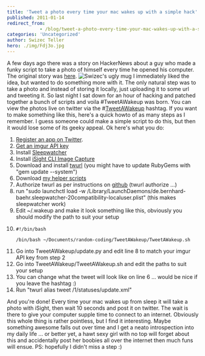 ```yaml
---
title: 'Tweet a photo every time your mac wakes up with a simple hack'
published: 2011-01-14
redirect_from: 
            - /blog/tweet-a-photo-every-time-your-mac-wakes-up-with-a-simple-hack/swizec/1543
categories: 'Uncategorized'
author: Swizec Teller
hero: ./img/Fdj3o.jpg
---
```

A few days ago there was a story on HackerNews about a guy who made a funky script to take a photo of himself every time he opened his computer. The original story was [here](http://benjamin-meyer-home.blogspot.com/2011/01/1-10-photos-every-day-starting-in-2006.html). ![](./img/Fdj3o.jpg "Swizec's ugly mug") I immediately liked the idea, but wanted to do something more with it. The only natural step was to take a photo and instead of storing it locally, just uploading it to some url and tweeting it. So last night I sat down for an hour of hacking and patched together a bunch of scripts and voila #TweetAWakeup was born. You can view the photos live on twitter via the #[TweetAWakeup](http://twitter.com/#!/search?q=%23TweetAWakeup) hashtag. If you want to make something like this, here's a quick howto of as many steps as I remember. I guess someone could make a simple script to do this, but then it would lose some of its geeky appeal. Ok here's what you do:

1. [Register an app on Twitter](http://dev.twitter.com/apps/new).
2. [Get an imgur API key](http://imgur.com/register/api_anon)
3. Install [Sleepwatcher](http://www.bernhard-baehr.de/)
4. Install [iSight CLI Image Capture](http://www.intergalactic.de/pages/iSight.html)
5. Download and install [twurl](https://github.com/marcel/twurl) (you might have to update RubyGems with "gem update --system")
6. Download [my helper scripts](https://github.com/Swizec/random-coding/tree/TweetAWakeup)
7. Authorize twurl as per instructions on [github](https://github.com/marcel/twurl) (twurl authorize ...)
8. run "sudo launchctl load -w /Library/LaunchDaemons/de.bernhard-baehr.sleepwatcher-20compatibility-localuser.plist" (this makes sleepwatcher work)
9. Edit ~/.wakeup and make it look something like this, obviously you should modify the path to suit your setup
10. ```
    #!/bin/bash

    /bin/bash ~/Documents/random-coding/TweetAWakeup/TweetAWakeup.sh
    ```
11. Go into TweetAWakeup/update.py and edit line 8 to match your imgur API key from step 2
12. Go into TweetAWakeup/TweetAWakeup.sh and edit the paths to suit your setup
13. You can change what the tweet will look like on line 6 ... would be nice if you leave the hashtag :)
14. Run "twurl alias tweet /1/statuses/update.xml"

And you're done! Every time your mac wakes up from sleep it will take a photo with iSight, then wait 10 seconds and post it on twitter. The wait is there to give your computer supple time to connect to an internet. Obviously this whole thing is rather pointless, but I find it interesting. Maybe something awesome falls out over time and I get a neato introspection into my daily life ... or better yet, a hawt sexy girl with no top will forget about this and accidentally post her boobies all over the internet then much funs will ensue. PS: hopefully I didn't miss a step :)